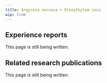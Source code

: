 ---
title: Argyreia nervosa + Eroxythylum coca
wip: true
---

## Experience reports

This page is still being written.

## Related research publications

This page is still being written.

